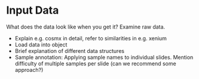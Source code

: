 # Input Data{#data}


What does the data look like when you get it? Examine raw data.

* Explain e.g. cosmx in detail, refer to similarities in e.g. xenium
* Load data into object
* Brief explanation of different data structures 
* Sample annotation: Applying sample names to individual slides. Mention difficulty of multiple samples per slide (can we recommend some approach?)
